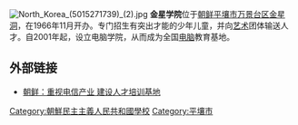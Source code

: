 [[File:North_Korea_(5015271739)_(2).jpg|thumb]]
'''金星学院'''位于[[朝鲜|朝鲜]][[平壤市|平壤市]][[万景台区|万景台区]][[金星洞|金星洞]]，在1966年11月开办。专门招生有突出才能的少年儿童，并向[[艺术|艺术]]团体输送人才。自2001年起，设立电脑学院，从而成为全国[[电脑|电脑]]教育基地。

== 外部链接 ==
*[http://news.sina.com.cn/w/2003-08-22/0853613139s.shtml 朝鲜：重视电信产业 建设人才培训基地] {{Wayback|url=http://news.sina.com.cn/w/2003-08-22/0853613139s.shtml |date=20050322213826 }}

{{korea-stub}}
[[Category:朝鮮民主主義人民共和國學校|Category:朝鮮民主主義人民共和國學校]]
[[Category:平壤市|Category:平壤市]]